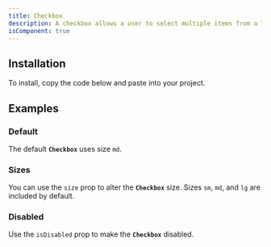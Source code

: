 ```yaml
---
title: Checkbox
description: A checkbox allows a user to select multiple items from a list of individual items, or to mark one individual item as selected.
isComponent: true
---
```


## Installation

To install, copy the code below and paste into your project.

<ComponentSource src="../../packages/ui/src/checkbox.tsx" />

## Examples

### Default

The default **`Checkbox`** uses size `md`.

<ComponentExample name="checkbox" story="default" />

### Sizes

You can use the `size` prop to alter the **`Checkbox`** size. Sizes `sm`, `md`, and `lg` are included by default.

<ComponentExample name="checkbox" story="sizes" />

### Disabled

Use the `isDisabled` prop to make the **`Checkbox`** disabled.

<ComponentExample name="checkbox" story="disabled" />
